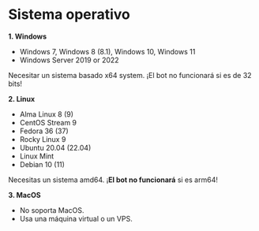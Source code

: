 # Sistema operativo
**1. Windows**
- Windows 7, Windows 8 (8.1), Windows 10, Windows 11
- Windows Server 2019 or 2022

Necesitar un sistema basado x64 system. ¡El bot no funcionará si es de 32 bits!

**2. Linux**
- Alma Linux 8 (9)
- CentOS Stream 9
- Fedora 36 (37)
- Rocky Linux 9
- Ubuntu 20.04 (22.04)
- Linux Mint
- Debian 10 (11)

Necesitas un sistema amd64. ¡**El bot no funcionará** si es arm64!

**3. MacOS**
- No soporta MacOS.
- Usa una máquina virtual o un VPS.